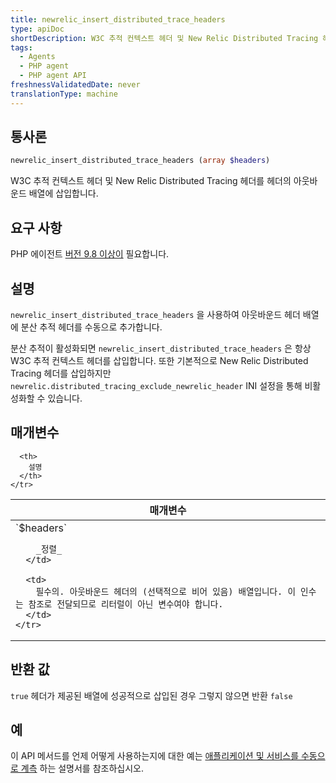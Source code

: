 ```yaml
---
title: newrelic_insert_distributed_trace_headers
type: apiDoc
shortDescription: W3C 추적 컨텍스트 헤더 및 New Relic Distributed Tracing 헤더를 헤더의 아웃바운드 배열에 삽입합니다.
tags:
  - Agents
  - PHP agent
  - PHP agent API
freshnessValidatedDate: never
translationType: machine
---
```


## 통사론

```php
newrelic_insert_distributed_trace_headers (array $headers)
```

W3C 추적 컨텍스트 헤더 및 New Relic Distributed Tracing 헤더를 헤더의 아웃바운드 배열에 삽입합니다.

## 요구 사항

PHP 에이전트 [버전 9.8 이상이](/docs/release-notes/agent-release-notes/php-release-notes) 필요합니다.

## 설명

`newrelic_insert_distributed_trace_headers` 을 사용하여 아웃바운드 헤더 배열에 분산 추적 헤더를 수동으로 추가합니다.

분산 추적이 활성화되면 `newrelic_insert_distributed_trace_headers` 은 항상 W3C 추적 컨텍스트 헤더를 삽입합니다. 또한 기본적으로 New Relic Distributed Tracing 헤더를 삽입하지만 `newrelic.distributed_tracing_exclude_newrelic_header` INI 설정을 통해 비활성화할 수 있습니다.

## 매개변수

<table>
  <thead>
    <tr>
      <th width="25%">
        매개변수
      </th>

      <th>
        설명
      </th>
    </tr>
  </thead>

  <tbody>
    <tr>
      <td>
        `$headers`

        _정렬_
      </td>

      <td>
        필수의. 아웃바운드 헤더의 (선택적으로 비어 있음) 배열입니다. 이 인수는 참조로 전달되므로 리터럴이 아닌 변수여야 합니다.
      </td>
    </tr>
  </tbody>
</table>

## 반환 값

`true` 헤더가 제공된 배열에 성공적으로 삽입된 경우 그렇지 않으면 반환 `false`

## 예

이 API 메서드를 언제 어떻게 사용하는지에 대한 예는 [애플리케이션 및 서비스를 수동으로 계측](/docs/agents/php-agent/features/distributed-tracing-php#manual) 하는 설명서를 참조하십시오.